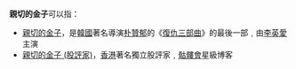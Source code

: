'''親切的金子'''可以指：
*[[親切的金子|親切的金子]]，是[[韓國|韓國]]著名導演[[朴贊郁|朴贊郁]]的《[[復仇三部曲|復仇三部曲]]》的最後一部﹐由[[李英愛|李英愛]]主演
*[[親切的金子_(股評家)|親切的金子 (股評家)]]，[[香港|香港]]著名獨立股評家﹐[[骷髏會|骷髏會]]星級博客
{{disambig|F|cat=五字消歧義}}